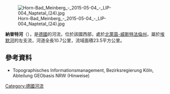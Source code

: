 {{Expand language|1=de|time=2020-08-09T12:39:18+00:00}}
{{Coord|51|53|35|N|9|5|53|E|display=title}}
[[Image:Horn-Bad_Meinberg_-_2015-05-04_-_LIP-004_Naptetal_(24).jpg|right]]

'''納普特河'''（{{lang-de|Napte}}），是[[德國|德國]]的河流，位於該國西部，處於[[北萊茵-威斯特法倫州|北萊茵-威斯特法倫州]]，屬於[[埃默河|埃默河]]的左支流，河道全長10.7公里，流域面積23.5平方公里。

==參考資料==
* Topographisches Informationsmanagement, Bezirksregierung Köln, Abteilung GEObasis NRW (Hinweise)

{{Germany-geo-stub}}
[[Category:德國河流|Category:德國河流]]